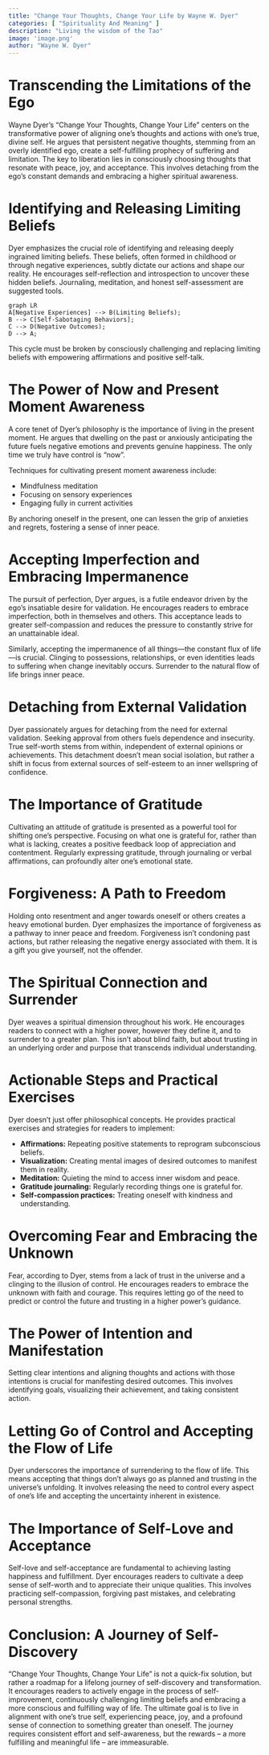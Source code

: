```yaml
---
title: "Change Your Thoughts, Change Your Life by Wayne W. Dyer"
categories: [ "Spirituality And Meaning" ]
description: "Living the wisdom of the Tao"
image: 'image.png'
author: "Wayne W. Dyer"
---
```

# Transcending the Limitations of the Ego

Wayne Dyer's "Change Your Thoughts, Change Your Life" centers on the transformative power of aligning one's thoughts and actions with one's true, divine self.  He argues that persistent negative thoughts, stemming from an overly identified ego, create a self-fulfilling prophecy of suffering and limitation. The key to liberation lies in consciously choosing thoughts that resonate with peace, joy, and acceptance.  This involves detaching from the ego's constant demands and embracing a higher spiritual awareness.

# Identifying and Releasing Limiting Beliefs

Dyer emphasizes the crucial role of identifying and releasing deeply ingrained limiting beliefs.  These beliefs, often formed in childhood or through negative experiences, subtly dictate our actions and shape our reality. He encourages self-reflection and introspection to uncover these hidden beliefs.  Journaling, meditation, and honest self-assessment are suggested tools.

```mermaid
graph LR
A[Negative Experiences] --> B(Limiting Beliefs);
B --> C[Self-Sabotaging Behaviors];
C --> D(Negative Outcomes);
D --> A;
```

This cycle must be broken by consciously challenging and replacing limiting beliefs with empowering affirmations and positive self-talk.

# The Power of Now and Present Moment Awareness

A core tenet of Dyer's philosophy is the importance of living in the present moment.  He argues that dwelling on the past or anxiously anticipating the future fuels negative emotions and prevents genuine happiness.  The only time we truly have control is "now".

Techniques for cultivating present moment awareness include:

*   Mindfulness meditation
*   Focusing on sensory experiences
*   Engaging fully in current activities

By anchoring oneself in the present, one can lessen the grip of anxieties and regrets, fostering a sense of inner peace.


# Accepting Imperfection and Embracing Impermanence

The pursuit of perfection, Dyer argues, is a futile endeavor driven by the ego's insatiable desire for validation.  He encourages readers to embrace imperfection, both in themselves and others.  This acceptance leads to greater self-compassion and reduces the pressure to constantly strive for an unattainable ideal.

Similarly, accepting the impermanence of all things—the constant flux of life—is crucial.  Clinging to possessions, relationships, or even identities leads to suffering when change inevitably occurs.  Surrender to the natural flow of life brings inner peace.


#  Detaching from External Validation

Dyer passionately argues for detaching from the need for external validation.  Seeking approval from others fuels dependence and insecurity.  True self-worth stems from within, independent of external opinions or achievements.  This detachment doesn't mean social isolation, but rather a shift in focus from external sources of self-esteem to an inner wellspring of confidence.

#  The Importance of Gratitude

Cultivating an attitude of gratitude is presented as a powerful tool for shifting one's perspective.  Focusing on what one is grateful for, rather than what is lacking, creates a positive feedback loop of appreciation and contentment.  Regularly expressing gratitude, through journaling or verbal affirmations, can profoundly alter one's emotional state.


#  Forgiveness:  A Path to Freedom

Holding onto resentment and anger towards oneself or others creates a heavy emotional burden.  Dyer emphasizes the importance of forgiveness as a pathway to inner peace and freedom.  Forgiveness isn't condoning past actions, but rather releasing the negative energy associated with them.  It is a gift you give yourself, not the offender.

#  The Spiritual Connection and Surrender

Dyer weaves a spiritual dimension throughout his work.  He encourages readers to connect with a higher power, however they define it, and to surrender to a greater plan. This isn't about blind faith, but about trusting in an underlying order and purpose that transcends individual understanding.

#  Actionable Steps and Practical Exercises

Dyer doesn't just offer philosophical concepts.  He provides practical exercises and strategies for readers to implement:

*   **Affirmations:** Repeating positive statements to reprogram subconscious beliefs.
*   **Visualization:** Creating mental images of desired outcomes to manifest them in reality.
*   **Meditation:** Quieting the mind to access inner wisdom and peace.
*   **Gratitude journaling:** Regularly recording things one is grateful for.
*   **Self-compassion practices:** Treating oneself with kindness and understanding.


#  Overcoming Fear and Embracing the Unknown

Fear, according to Dyer, stems from a lack of trust in the universe and a clinging to the illusion of control.  He encourages readers to embrace the unknown with faith and courage.  This requires letting go of the need to predict or control the future and trusting in a higher power's guidance.

#  The Power of Intention and Manifestation

Setting clear intentions and aligning thoughts and actions with those intentions is crucial for manifesting desired outcomes.  This involves identifying goals, visualizing their achievement, and taking consistent action.


#  Letting Go of Control and Accepting the Flow of Life

Dyer underscores the importance of surrendering to the flow of life.  This means accepting that things don't always go as planned and trusting in the universe's unfolding.  It involves releasing the need to control every aspect of one's life and accepting the uncertainty inherent in existence.


#  The Importance of Self-Love and Acceptance

Self-love and self-acceptance are fundamental to achieving lasting happiness and fulfillment.  Dyer encourages readers to cultivate a deep sense of self-worth and to appreciate their unique qualities.  This involves practicing self-compassion, forgiving past mistakes, and celebrating personal strengths.

#  Conclusion: A Journey of Self-Discovery

"Change Your Thoughts, Change Your Life" is not a quick-fix solution, but rather a roadmap for a lifelong journey of self-discovery and transformation.  It encourages readers to actively engage in the process of self-improvement,  continuously challenging limiting beliefs and embracing a more conscious and fulfilling way of life.  The ultimate goal is to live in alignment with one's true self, experiencing peace, joy, and a profound sense of connection to something greater than oneself.  The journey requires consistent effort and self-awareness, but the rewards – a more fulfilling and meaningful life – are immeasurable.

